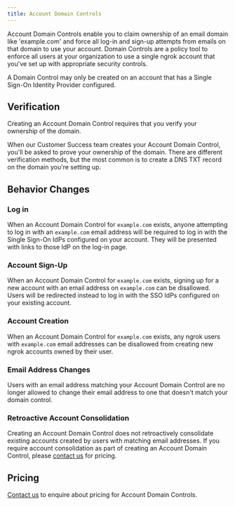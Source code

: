 ```yaml
---
title: Account Domain Controls
---
```


Account Domain Controls enable you to claim ownership of an email domain like
'example.com' and force all log-in and sign-up attempts from emails on that
domain to use your account. Domain Controls are a policy tool to enforce
all users at your organization to use a single ngrok account that you've set up
with appropriate security controls.

A Domain Control may only be created on an account that has a Single Sign-On
Identity Provider configured.

## Verification

Creating an Account Domain Control requires that you verify your ownership of
the domain.

When our Customer Success team creates your Account Domain Control, you'll be
asked to prove your ownership of the domain. There are different verification
methods, but the most common is to create a DNS TXT record on the domain you're
setting up.

## Behavior Changes

### Log in

When an Account Domain Control for `example.com` exists, anyone attempting to
log in with an `example.com` email address will be required to log in with the
Single Sign-On IdPs configured on your account. They will be presented with
links to those IdP on the log-in page.

### Account Sign-Up

When an Account Domain Control for `example.com` exists, signing up for a new
account with an email address on `example.com` can be disallowed. Users will be
redirected instead to log in with the SSO IdPs configured on your existing
account.

### Account Creation

When an Account Domain Control for `example.com` exists, any ngrok users with
`example.com` email addresses can be disallowed from creating new ngrok
accounts owned by their user.

### Email Address Changes

Users with an email address matching your Account Domain Control are no longer
allowed to change their email address to one that doesn't match your domain
control.

### Retroactive Account Consolidation

Creating an Account Domain Control does not retroactively consolidate existing
accounts created by users with matching email addresses. If you require account
consolidation as part of creating an Account Domain Control, please [contact
us](mailto:support@ngrok.com) for pricing.

## Pricing

[Contact us](mailto:support@ngrok.com) to enquire about pricing for Account
Domain Controls.
